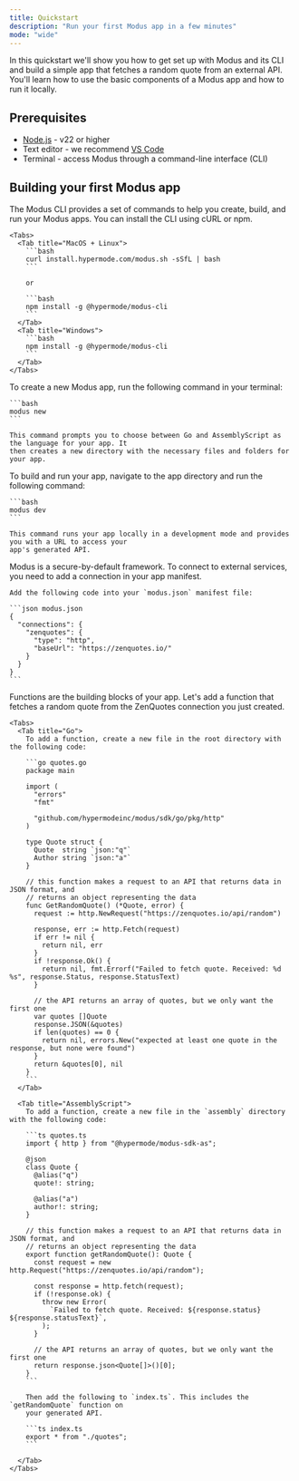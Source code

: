 ```yaml
---
title: Quickstart
description: "Run your first Modus app in a few minutes"
mode: "wide"
---
```


In this quickstart we'll show you how to get set up with Modus and its CLI and
build a simple app that fetches a random quote from an external API. You'll
learn how to use the basic components of a Modus app and how to run it locally.

## Prerequisites

- [Node.js](https://nodejs.org/en/download/package-manager) - v22 or higher
- Text editor - we recommend [VS Code](https://code.visualstudio.com/)
- Terminal - access Modus through a command-line interface (CLI)

## Building your first Modus app

<Steps>
  <Step title="Install the Modus CLI">
    The Modus CLI provides a set of commands to help you create, build, and run your Modus apps.
    You can install the CLI using cURL or npm.

    <Tabs>
      <Tab title="MacOS + Linux">
        ```bash
        curl install.hypermode.com/modus.sh -sSfL | bash
        ```

        or

        ```bash
        npm install -g @hypermode/modus-cli
        ```
      </Tab>
      <Tab title="Windows">
        ```bash
        npm install -g @hypermode/modus-cli
        ```
      </Tab>
    </Tabs>

  </Step>

  <Step title="Initialize your Modus app">
    To create a new Modus app, run the following command in your terminal:

    ```bash
    modus new
    ```

    This command prompts you to choose between Go and AssemblyScript as the language for your app. It
    then creates a new directory with the necessary files and folders for your app.

  </Step>
  <Step title="Build and run your app">
    To build and run your app, navigate to the app directory and run the following command:

    ```bash
    modus dev
    ```

    This command runs your app locally in a development mode and provides you with a URL to access your
    app's generated API.

  </Step>
  <Step title="Add a connection">
    Modus is a secure-by-default framework. To connect to external services, you need to add a connection
    in your app manifest.

    Add the following code into your `modus.json` manifest file:

    ```json modus.json
    {
      "connections": {
        "zenquotes": {
          "type": "http",
          "baseUrl": "https://zenquotes.io/"
        }
      }
    }
    ```

  </Step>
  <Step title="Add a function">
    Functions are the building blocks of your app. Let's add a function that fetches a random quote from
    the ZenQuotes connection you just created.

    <Tabs>
      <Tab title="Go">
        To add a function, create a new file in the root directory with the following code:

        ```go quotes.go
        package main

        import (
          "errors"
          "fmt"

          "github.com/hypermodeinc/modus/sdk/go/pkg/http"
        )

        type Quote struct {
          Quote  string `json:"q"`
          Author string `json:"a"`
        }

        // this function makes a request to an API that returns data in JSON format, and
        // returns an object representing the data
        func GetRandomQuote() (*Quote, error) {
          request := http.NewRequest("https://zenquotes.io/api/random")

          response, err := http.Fetch(request)
          if err != nil {
            return nil, err
          }
          if !response.Ok() {
            return nil, fmt.Errorf("Failed to fetch quote. Received: %d %s", response.Status, response.StatusText)
          }

          // the API returns an array of quotes, but we only want the first one
          var quotes []Quote
          response.JSON(&quotes)
          if len(quotes) == 0 {
            return nil, errors.New("expected at least one quote in the response, but none were found")
          }
          return &quotes[0], nil
        }
        ```
      </Tab>

      <Tab title="AssemblyScript">
        To add a function, create a new file in the `assembly` directory with the following code:

        ```ts quotes.ts
        import { http } from "@hypermode/modus-sdk-as";

        @json
        class Quote {
          @alias("q")
          quote!: string;

          @alias("a")
          author!: string;
        }

        // this function makes a request to an API that returns data in JSON format, and
        // returns an object representing the data
        export function getRandomQuote(): Quote {
          const request = new http.Request("https://zenquotes.io/api/random");

          const response = http.fetch(request);
          if (!response.ok) {
            throw new Error(
              `Failed to fetch quote. Received: ${response.status} ${response.statusText}`,
            );
          }

          // the API returns an array of quotes, but we only want the first one
          return response.json<Quote[]>()[0];
        }
        ```

        Then add the following to `index.ts`. This includes the `getRandomQuote` function on
        your generated API.

        ```ts index.ts
        export * from "./quotes";
        ```

      </Tab>
    </Tabs>

  </Step>
</Steps>
